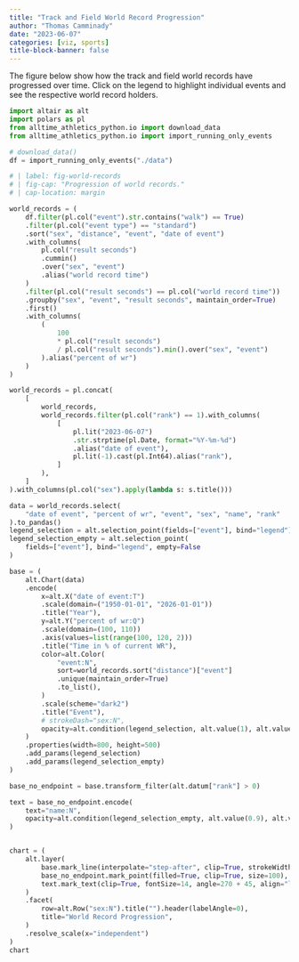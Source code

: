 ```yaml
---
title: "Track and Field World Record Progression"
author: "Thomas Camminady"
date: "2023-06-07"
categories: [viz, sports]
title-block-banner: false
---
```


The figure below show how the track and field world records have progressed over time.
Click on the legend to highlight individual events and see the respective world record holders.


```python
import altair as alt
import polars as pl
from alltime_athletics_python.io import download_data
from alltime_athletics_python.io import import_running_only_events

# download_data()
df = import_running_only_events("./data")
```




```python
# | label: fig-world-records
# | fig-cap: "Progression of world records."
# | cap-location: margin

world_records = (
    df.filter(pl.col("event").str.contains("walk") == True)
    .filter(pl.col("event type") == "standard")
    .sort("sex", "distance", "event", "date of event")
    .with_columns(
        pl.col("result seconds")
        .cummin()
        .over("sex", "event")
        .alias("world record time")
    )
    .filter(pl.col("result seconds") == pl.col("world record time"))
    .groupby("sex", "event", "result seconds", maintain_order=True)
    .first()
    .with_columns(
        (
            100
            * pl.col("result seconds")
            / pl.col("result seconds").min().over("sex", "event")
        ).alias("percent of wr")
    )
)

world_records = pl.concat(
    [
        world_records,
        world_records.filter(pl.col("rank") == 1).with_columns(
            [
                pl.lit("2023-06-07")
                .str.strptime(pl.Date, format="%Y-%m-%d")
                .alias("date of event"),
                pl.lit(-1).cast(pl.Int64).alias("rank"),
            ]
        ),
    ]
).with_columns(pl.col("sex").apply(lambda s: s.title()))

data = world_records.select(
    "date of event", "percent of wr", "event", "sex", "name", "rank"
).to_pandas()
legend_selection = alt.selection_point(fields=["event"], bind="legend")
legend_selection_empty = alt.selection_point(
    fields=["event"], bind="legend", empty=False
)

base = (
    alt.Chart(data)
    .encode(
        x=alt.X("date of event:T")
        .scale(domain=("1950-01-01", "2026-01-01"))
        .title("Year"),
        y=alt.Y("percent of wr:Q")
        .scale(domain=(100, 110))
        .axis(values=list(range(100, 120, 2)))
        .title("Time in % of current WR"),
        color=alt.Color(
            "event:N",
            sort=world_records.sort("distance")["event"]
            .unique(maintain_order=True)
            .to_list(),
        )
        .scale(scheme="dark2")
        .title("Event"),
        # strokeDash="sex:N",
        opacity=alt.condition(legend_selection, alt.value(1), alt.value(0)),
    )
    .properties(width=800, height=500)
    .add_params(legend_selection)
    .add_params(legend_selection_empty)
)

base_no_endpoint = base.transform_filter(alt.datum["rank"] > 0)

text = base_no_endpoint.encode(
    text="name:N",
    opacity=alt.condition(legend_selection_empty, alt.value(0.9), alt.value(0.0)),
)


chart = (
    alt.layer(
        base.mark_line(interpolate="step-after", clip=True, strokeWidth=3),
        base_no_endpoint.mark_point(filled=True, clip=True, size=100),
        text.mark_text(clip=True, fontSize=14, angle=270 + 45, align="left", dx=15),
    )
    .facet(
        row=alt.Row("sex:N").title("").header(labelAngle=0),
        title="World Record Progression",
    )
    .resolve_scale(x="independent")
)
chart

```
